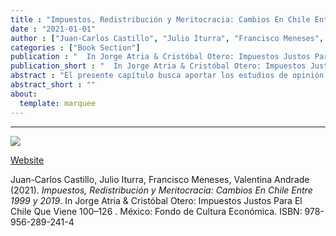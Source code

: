 ```yaml
---
title : "Impuestos, Redistribución y Meritocracia: Cambios En Chile Entre 1999 y 2019"
date : "2021-01-01"
author : ["Juan-Carlos Castillo", "Julio Iturra", "Francisco Meneses", "Valentina Andrade"]
categories : ["Book Section"]
publication : "  In Jorge Atria & Cristóbal Otero: Impuestos Justos Para El Chile Que Viene 100--126 . México: Fondo de Cultura Económica. ISBN: 978-956-289-241-4"
publication_short : "  In Jorge Atria & Cristóbal Otero: Impuestos Justos Para El Chile Que Viene 100--126 . México: Fondo de Cultura Económica. ISBN: 978-956-289-241-4"
abstract : "El presente capítulo busca aportar los estudios de opinión pública sobre los impuestos, exponiendo el cambio de las preferencias y percepciones de los chilenos frente a la tributación progresiva. Desde el marco interpretativo de la economía moral, centrada en las normas culturales, se puede esperar que las opiniones de los ciudadanos frente a los impuestos progresivos se vean asociadas a sus creencias sobre el rol del estado, sus preferencias sobre el acceso igualitario a servicios sociales y sus creencias meritocráticas. Los resultados indican que, si bien las preferencias por impuestos progresivos son mayoritarias, han disminuido desde el año 1999 hasta la fecha, contrastando con un aumento en la crítica a la desigualdad. Se concluye que las diferencias esperables en opiniones sobre los impuestos según nivel socioeconómico, posición política y creencias meritocráticas no poseen asidero en el caso chileno. Más aún, se observa una tendencia al consenso entre distintas posiciones sobre la necesidad de una política tributaria más progresiva."
abstract_short : ""
about:
  template: marquee
---
```

---
![](/images/impuestos-justos.jpg)

[Website](https://www.impuestosjustos.io/)


::: {.callout-note title="How to cite this work"}

Juan-Carlos Castillo, Julio Iturra, Francisco Meneses, Valentina Andrade (2021). *Impuestos, Redistribución y Meritocracia: Cambios En Chile Entre 1999 y 2019*.   In Jorge Atria & Cristóbal Otero: Impuestos Justos Para El Chile Que Viene 100--126 . México: Fondo de Cultura Económica. ISBN: 978-956-289-241-4

:::

